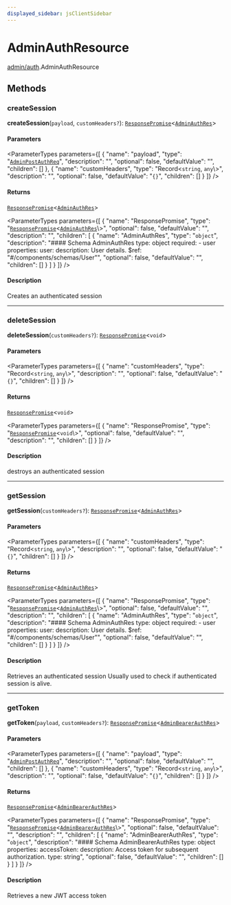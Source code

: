 ```yaml
---
displayed_sidebar: jsClientSidebar
---
```



# AdminAuthResource

[admin/auth](../../modules/admin_auth.mdx).AdminAuthResource

## Methods

### createSession

**createSession**(`payload`, `customHeaders?`): [`ResponsePromise`](../../swaps/modules/swaps.internal.mdx#responsepromise)<[`AdminAuthRes`](../modules/admin_auth.internal.mdx#adminauthres)\>

#### Parameters

<ParameterTypes parameters={[
  {
    "name": "payload",
    "type": "[`AdminPostAuthReq`](../../internal/classes/admin_auth.internal.AdminPostAuthReq.mdx)",
    "description": "",
    "optional": false,
    "defaultValue": "",
    "children": []
  },
  {
    "name": "customHeaders",
    "type": "Record<`string`, `any`\\>",
    "description": "",
    "optional": false,
    "defaultValue": "`{}`",
    "children": []
  }
]} />

#### Returns

[`ResponsePromise`](../../swaps/modules/swaps.internal.mdx#responsepromise)<[`AdminAuthRes`](../modules/admin_auth.internal.mdx#adminauthres)\>

<ParameterTypes parameters={[
  {
    "name": "ResponsePromise",
    "type": "[`ResponsePromise`](../../swaps/modules/swaps.internal.mdx#responsepromise)<[`AdminAuthRes`](../modules/admin_auth.internal.mdx#adminauthres)\\>",
    "optional": false,
    "defaultValue": "",
    "description": "",
    "children": [
      {
        "name": "AdminAuthRes",
        "type": "`object`",
        "description": "#### Schema AdminAuthRes type: object required: - user properties: user: description: User details. $ref: \"#/components/schemas/User\"",
        "optional": false,
        "defaultValue": "",
        "children": []
      }
    ]
  }
]} />

#### Description

Creates an authenticated session

___

### deleteSession

**deleteSession**(`customHeaders?`): [`ResponsePromise`](../../swaps/modules/swaps.internal.mdx#responsepromise)<`void`\>

#### Parameters

<ParameterTypes parameters={[
  {
    "name": "customHeaders",
    "type": "Record<`string`, `any`\\>",
    "description": "",
    "optional": false,
    "defaultValue": "`{}`",
    "children": []
  }
]} />

#### Returns

[`ResponsePromise`](../../swaps/modules/swaps.internal.mdx#responsepromise)<`void`\>

<ParameterTypes parameters={[
  {
    "name": "ResponsePromise",
    "type": "[`ResponsePromise`](../../swaps/modules/swaps.internal.mdx#responsepromise)<`void`\\>",
    "optional": false,
    "defaultValue": "",
    "description": "",
    "children": []
  }
]} />

#### Description

destroys an authenticated session

___

### getSession

**getSession**(`customHeaders?`): [`ResponsePromise`](../../swaps/modules/swaps.internal.mdx#responsepromise)<[`AdminAuthRes`](../modules/admin_auth.internal.mdx#adminauthres)\>

#### Parameters

<ParameterTypes parameters={[
  {
    "name": "customHeaders",
    "type": "Record<`string`, `any`\\>",
    "description": "",
    "optional": false,
    "defaultValue": "`{}`",
    "children": []
  }
]} />

#### Returns

[`ResponsePromise`](../../swaps/modules/swaps.internal.mdx#responsepromise)<[`AdminAuthRes`](../modules/admin_auth.internal.mdx#adminauthres)\>

<ParameterTypes parameters={[
  {
    "name": "ResponsePromise",
    "type": "[`ResponsePromise`](../../swaps/modules/swaps.internal.mdx#responsepromise)<[`AdminAuthRes`](../modules/admin_auth.internal.mdx#adminauthres)\\>",
    "optional": false,
    "defaultValue": "",
    "description": "",
    "children": [
      {
        "name": "AdminAuthRes",
        "type": "`object`",
        "description": "#### Schema AdminAuthRes type: object required: - user properties: user: description: User details. $ref: \"#/components/schemas/User\"",
        "optional": false,
        "defaultValue": "",
        "children": []
      }
    ]
  }
]} />

#### Description

Retrieves an authenticated session
Usually used to check if authenticated session is alive.

___

### getToken

**getToken**(`payload`, `customHeaders?`): [`ResponsePromise`](../../swaps/modules/swaps.internal.mdx#responsepromise)<[`AdminBearerAuthRes`](../modules/admin_auth.internal.mdx#adminbearerauthres)\>

#### Parameters

<ParameterTypes parameters={[
  {
    "name": "payload",
    "type": "[`AdminPostAuthReq`](../../internal/classes/admin_auth.internal.AdminPostAuthReq.mdx)",
    "description": "",
    "optional": false,
    "defaultValue": "",
    "children": []
  },
  {
    "name": "customHeaders",
    "type": "Record<`string`, `any`\\>",
    "description": "",
    "optional": false,
    "defaultValue": "`{}`",
    "children": []
  }
]} />

#### Returns

[`ResponsePromise`](../../swaps/modules/swaps.internal.mdx#responsepromise)<[`AdminBearerAuthRes`](../modules/admin_auth.internal.mdx#adminbearerauthres)\>

<ParameterTypes parameters={[
  {
    "name": "ResponsePromise",
    "type": "[`ResponsePromise`](../../swaps/modules/swaps.internal.mdx#responsepromise)<[`AdminBearerAuthRes`](../modules/admin_auth.internal.mdx#adminbearerauthres)\\>",
    "optional": false,
    "defaultValue": "",
    "description": "",
    "children": [
      {
        "name": "AdminBearerAuthRes",
        "type": "`object`",
        "description": "#### Schema AdminBearerAuthRes type: object properties: accessToken: description: Access token for subsequent authorization. type: string",
        "optional": false,
        "defaultValue": "",
        "children": []
      }
    ]
  }
]} />

#### Description

Retrieves a new JWT access token
